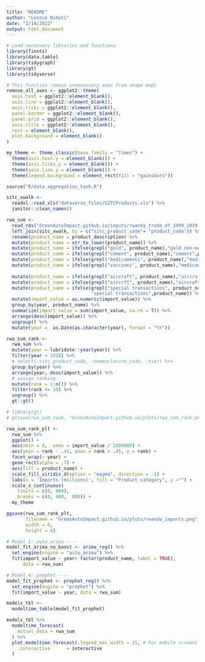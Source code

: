 ```yaml
---
title: "README"
author: "Leonce Nshuti"
date: "2/14/2022"
output: html_document
---
```


```r
# Load necessary libraries and functions
library(finnts)
library(data.table)
library(tidygraph)
library(gt)
library(tidyverse)
```

```r
# This function remove unnecessary axes from shape maps
remove_all_axes <- ggplot2::theme(
  axis.text = ggplot2::element_blank(),
  axis.line = ggplot2::element_blank(),
  axis.ticks = ggplot2::element_blank(),
  panel.border = ggplot2::element_blank(),
  panel.grid = ggplot2::element_blank(),
  axis.title = ggplot2::element_blank(),
  rect = element_blank(), 
  plot.background = element_blank()
)

my_theme <- theme_classic(base_family = "Times") +
  theme(axis.text.y = element_blank()) +
  theme(axis.ticks.y = element_blank()) +
  theme(axis.line.y = element_blank()) +
  theme(legend.background = element_rect(fill = "gainsboro")) 
```


```r
source("R/data_aggregation_task.R")
```

```r
sitc_xwalk <-
  readxl::read_xls("dataverse_files/SITCProducts.xls") %>%
  janitor::clean_names()

rwa_sum <-
  read_rds("GreenAutoImpact.github.io/inputs/rwanda_trade_df_1999_2019.rds") %>%
  left_join(sitc_xwalk, by = c("sitc_product_code"= "product_code")) %>%
  rename(product_name = product_description) %>%
  mutate(product_name = str_to_lower(product_name)) %>%
  mutate(product_name = ifelse(grepl("gold", product_name),"gold non-monetary", product_name)) %>% 
  mutate(product_name = ifelse(grepl("cement", product_name),"cement",product_name)) %>% 
  mutate(product_name = ifelse(grepl("medicaments", product_name),"medicaments",product_name)) %>% 
  mutate(product_name = ifelse(grepl("vaccines", product_name),"medicaments",product_name)) %>% 
  
  mutate(product_name = ifelse(grepl("aircraft", product_name),"aircraft",product_name)) %>%
  mutate(product_name = ifelse(grepl("aircrft", product_name),"aircraft",product_name)) %>%
  mutate(product_name = ifelse(grepl("special transactions", product_name),
                               "special transactions",product_name)) %>%
  mutate(import_value = as.numeric(import_value)) %>%
  group_by(year, product_name) %>%
  summarize(import_value = sum(import_value, na.rm = T)) %>% 
  arrange(desc(import_value)) %>%
  ungroup() %>% 
  mutate(year =  as.Date(as.character(year), format = "%Y"))

rwa_sum_rank <-
  rwa_sum %>%
  mutate(year = lubridate::year(year)) %>%
  filter(year > 2010) %>%
  # select(-sitc_product_code, -nomenclature_code, -tier) %>%
  group_by(year) %>%  
  arrange(year, desc(import_value)) %>%  
  # assign ranking
  mutate(rank = 1:n()) %>%  
  filter(rank <= 10) %>%
  ungroup() %>%
  gt::gt()

# library(gt)
# gtsave(rwa_sum_rank, "GreenAutoImpact.github.io/plots/rwa_sum_rank.png")

rwa_sum_rank_plt <- 
  rwa_sum %>%  
  ggplot() +  
  aes(xmin = 0,  xmax = import_value / 1000000) +  
  aes(ymin = rank - .45, ymax = rank + .45, y = rank) +  
  facet_wrap(~ year) +  
  geom_rect(alpha = .7) +  
  aes(fill = product_name) +  
  scale_fill_viridis_d(option = "magma", direction = -1) +
  labs(x = 'Imports (millions)', fill = "Product category", y ="") +
  scale_x_continuous(  
    limits = c(0, 800),  
    breaks = c(0, 400,  800)) +
  my_theme

ggsave(rwa_sum_rank_plt,
       filename = "GreenAutoImpact.github.io/plots/rwanda_imports.png",
       width = 6, 
       height = 4)

```

```r
# Model 1: auto_arima ----
model_fit_arima_no_boost <- arima_reg() %>%
  set_engine(engine = "auto_arima") %>%
  fit(import_value ~ year+ factor(product_name, label = TRUE),
      data = rwa_sum)

# Model 4: prophet ----
model_fit_prophet <- prophet_reg() %>%
  set_engine(engine = "prophet") %>%
  fit(import_value ~ year, data = rwa_sum)

models_tbl <- 
  modeltime_table(model_fit_prophet)

models_tbl %>%
  modeltime_forecast(
    actual_data = rwa_sum
  ) %>%
  plot_modeltime_forecast(.legend_max_width = 25, # For mobile screens
    .interactive      = interactive
  )

```
